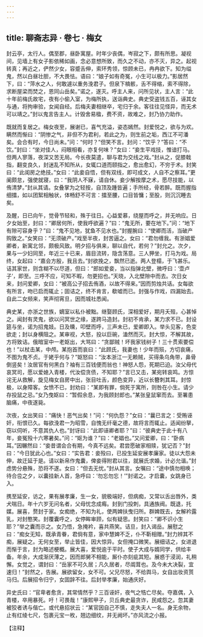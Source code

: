 ```yaml
---
---
---
```

title: 聊斋志异 · 卷七 · 梅女
---

封云亭，太行人。偶至郡，昼卧寓屋。时年少丧偶，岑寂之下，颇有所思。凝视间，见墙上有女子影依稀如画，念必意想所致，而久之不动，亦不灭，异之。起视转真；再近之，俨然少女，容蹙舌伸，索环秀领，惊顾未已，冉冉欲下。知为缢鬼，然以白昼壮胆，不大畏怯。语曰：“娘子如有奇冤，小生可以极力。”影居然下，曰：“萍水之人，何敢遽以重务浼君子。但泉下槁骸，舌不得缩，索不得除，求断屋梁而焚之，恩同山岳矣。”诺之，遂灭。呼主人来，问所见状，主人言：“此十年前梅氏故宅，夜有小偷入室，为梅所执，送诣典史。典史受盗钱五百，诬其女与通，将拘审验，女闻自经。后梅夫妻相继卒，宅归于余。客往往见怪异，而无术可以靖之。”封以鬼言告主人。计毁舍易楹，费不资，故难之，封乃协力助作。

既就而复居之。梅女夜至，展谢已，喜气充溢，姿态嫣然。封爱悦之，欲与为欢。瞒然而惭曰：“阴惨之气，非但不为君利，若此之为，则生前之垢，西江不可潘矣。会合有时，今日尚未。”问：“何时？”但笑不言。封问：“饮乎？”答曰：“不饮。”封曰：“坐对佳人，闷眼相看，亦复何味？”女曰：“妾生平戏技，惟谙打马。但两人寥落，夜深又苦无局。今长夜莫遣，聊与君为交线之戏。”封从之，促膝戟指，翻变良久，封迷乱不知所从，女辄口道而颐指之，愈出愈幻，不穷于术。封笑曰：“此闺房之绝技。”女曰：“此妾自悟，但有双线，即可成文，人自不之察耳。”更阑颇怠，强使就寝，曰：“我阴人不寐，请自休。妾少解按摩之术，愿尽技能，以侑清梦。”封从其请。女叠掌为之轻按，自顶及踵皆遍；手所经，骨若醉。既而握指细擂，如以团絮相触状，体畅舒不可言：擂至腰，口目皆慵；至股，则沉沉睡去矣。

及醒，日已向午，觉骨节轻和，殊于往日。心益爱慕，绕屋而呼之，并无响应。日夕女始至，封曰：“卿居何所，使我呼欲遍？”曰：“鬼无所，要在地下。”问：“地下有隙可容身乎？”曰：“鬼不见地，犹鱼不见水也。”封握腕曰：“使卿而活，当破产购致之。”女笑曰：“无须破产。”戏至半夜，封苦逼之。女曰：“君勿缠我。有浙娼爱卿者，新寓北邻，颇极风致。明夕招与俱来，聊以自代，若何？”封允之。次夕，果与一少妇同至，年近三十已来，眉目流转，隐含荡意。三人狎坐，打马为戏。局终，女起曰：“嘉会方殷，我且去。”封欲挽之，飘然已逝。两人登榻，于飞甚乐。诘其家世，则含糊不以尽道，但曰：“郎如爱妾，当以指弹北壁，微呼曰：‘壶卢子’，即至。三呼不应，可知不暇，勿更招也。”天晓，入北壁隙中而去。次日女来，封问爱卿，女曰：“被高公子招去侑酒，以故不得来。”因而剪烛共话。女每欲有所言，吻已启而辄止；固诘之，终不肯言，欷嘘而已。封强与作戏，四漏始去。自此二女频来，笑声彻宵旦，因而城社悉闻。

典史某，亦浙之世族，嫡室以私仆被黜。继娶顾氏，深相爱好，期月夭殂，心甚悼之。闻封有灵鬼，欲以问冥世之缘，遂跨马造封。封初不肯承，某力求不已。封设筵与坐，诺为招鬼妓。日及曛，叩壁而呼，三声未已，爱卿即入。举头见客，色变欲走；封以身横阻之。某审视，大怒，投以巨碗，溘然而灭。封大惊，不解其故，方将致诘。俄暗室中一老妪出，大骂曰：“贪鄙贼！坏我家钱树子！三十贯索要偿也！”以杖击某，中颅。某抱首而哀曰：“此顾氏，我妻也！少年而殒，方切哀痛，不图为鬼不贞。于姥乎何与？”妪怒曰：“汝本浙江一无赖贼，买得条乌角带，鼻骨倒竖矣！汝居官有何黑白？袖有三百钱便而翁也！神怒人怨，死期已迫。汝父母代哀冥司，愿以爱媳入青楼，代汝偿贪债，不知耶？”言已又击，某宛转哀鸣。方惊诧无从救解，旋见梅女自房中出，张目吐舌，颜色变异，近以长簪刺其耳。封惊极，以身障客。女愤不已，封劝曰：“某即有罪，倘死于寓所，则咎在小生。请少存投鼠之忌。”女乃曳妪曰：“暂假余息，为我顾封郎也。”某张皇鼠窜而去。至署患脑痛，中夜遂毙。

次夜，女出笑曰：“痛快！恶气出矣！”问：“何仇怨？”女曰：“曩已言之：受贿诬奸，衔恨已久。每欲浼君一为昭雪，自愧无纤毫之德，故将言而辄止。适闻纷拏，窃以伺听，不意其仇人也。”封讶曰：“此即诬卿者耶？”曰：“彼典史于此十有八年，妾冤殁十六寒暑矣。”问：“妪为谁？”曰：“老娼也。”又问爱卿，曰：“卧病耳。”因冁然曰：“妾昔谓会合有期，今真不远矣。君尝愿破家相赎，犹记否？”封曰：“今日犹此心也。”女曰：“实告君：妾殁曰，已投生延安展孝廉家。徒以大怨未伸，故迁延于是。请以新帛作鬼囊，俾妾得附君以往，就展氏求婚，计必允谐。”封虑势分悬殊，恐将不遂。女曰：“但去无忧。”封从其言。女嘱曰：“途中慎勿相唤；待合卺之夕，以囊挂新人首，急呼曰：‘勿忘勿忘！’”封诺之。才启囊，女跳身已入。

携至延安，访之，果有展孝廉，生一女，貌极端好，但病痴，又常以舌出唇外，类犬喘日。年十六岁无问名者，父母忧念成痗。封到门投刺，具通族阀。既退，托媒。展喜，赘封于家。女痴绝，不知为礼，使两婢扶曳归所。群婢既去，女解衿露乳，对封憨笑。封覆囊呼之，女停眸审顾，似有疑思。封笑曰：“卿不识小生耶？”举之囊而示之。女乃悟，急掩衿，喜共燕笑。诘旦，封入谒岳。展慰之曰：“痴女无知，既承青眷，君倘有意，家中慧婢不乏，仆不靳相赠。”封力辨其不痴，展疑之。无何女至，举止皆佳，因大惊异。女但掩口微笑。展细诘之，女进退而惭于言，封为略述梗概。展大喜，爱悦逾于平时。使子大成与婿同学，供给丰备。年余，大成渐厌薄之，因而郎舅不相能，厮仆亦刻疵其短。展惑于浸润，礼稍懈。女觉之，谓封曰：“岳家不可久居；凡久居者，尽阘茸也。及今未大决裂，宜速归！”封然之，告展。展欲留女，女不可。父兄尽怒，不给舆马，女自出妆资贳马归。后展招令归宁，女固辞不往。后封举孝廉，始通庆好。

异史氏曰：“官卑者愈贪，其常情然乎？三百诬奸，夜气之牿亡尽矣。夺嘉偶，入青楼，卒用暴死。吁！可畏哉！”康熙甲子，贝丘典史最贪诈，民咸怨之。忽其妻被狡者诱与偕亡。或代悬招状云：“某官因自己不慎，走失夫人一名。身无余物，止有红绫七尺，包裹元宝一枚，翘边细纹，并无阙坏。”亦风流之小报。

【注释】


